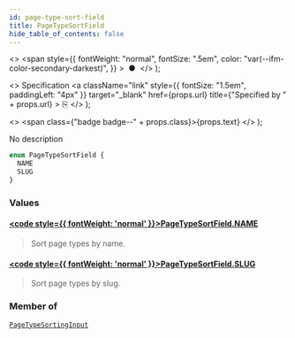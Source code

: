 ```yaml
---
id: page-type-sort-field
title: PageTypeSortField
hide_table_of_contents: false
---
```


  <>
    <span
      style={{
        fontWeight: "normal",
        fontSize: ".5em",
        color: "var(--ifm-color-secondary-darkest)",
      }}
    >
      &nbsp;●&nbsp;
    </span>
  </>
);

  <>
    Specification
    <a
      className="link"
      style={{ fontSize: "1.5em", paddingLeft: "4px" }}
      target="\_blank"
      href={props.url}
      title={"Specified by " + props.url}
    >
      ⎘
    </a>
  </>
);

  <>
    <span class={"badge badge--" + props.class}>{props.text}</span>
  </>
);

No description

```graphql
enum PageTypeSortField {
  NAME
  SLUG
}
```

### Values

#### [<code style={{ fontWeight: 'normal' }}>PageTypeSortField.<b>NAME</b></code>](#)

> Sort page types by name.

#### [<code style={{ fontWeight: 'normal' }}>PageTypeSortField.<b>SLUG</b></code>](#)

> Sort page types by slug.

### Member of

[`PageTypeSortingInput`](../../api-reference/inputs/page-type-sorting-input) <Badge class="secondary" text="input"/>
